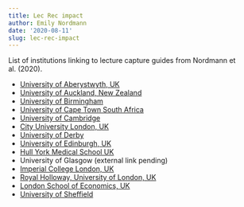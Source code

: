 ```yaml
---
title: Lec Rec impact
author: Emily Nordmann
date: '2020-08-11'
slug: lec-rec-impact
---
```


List of institutions linking to lecture capture guides from Nordmann et al. (2020).

* [University of Aberystwyth, UK](https://wordpress.aber.ac.uk/e-learning/2019/03/14/using-lecture-capture-effectively-tips-for-staff-and-students/)
* [University of Auckland, New Zealand](https://cdn.auckland.ac.nz/assets/auckland/staff/learning-teaching/LectureCapture/Staff%20guide%20to%20lecture%20capture%20at%20UoA%20v2%2025.2.pdf)
* [University of Birmingham](https://canvas.bham.ac.uk/courses/21228/pages/panopto-lecture-capture)
* [University of Cape Town South Africa](http://www.cilt.uct.ac.za/sites/default/files/image_tool/images/83/LC%20Guide%20dark.pdf)
* [University of Cambridge](https://help.uis.cam.ac.uk/service/teaching-and-learning/lc-oev/students/downloads/lcstudentguide/view)
* [City University London, UK](https://sleguidance.atlassian.net/wiki/plugins/viewsource/viewpagesrc.action?pageId=115802123)
* [University of Derby](https://celt.wp.derby.ac.uk/engaging-students-to-use-lecture-recordings-effectively-2/)
* [University of Edinburgh, UK](https://www.ed.ac.uk/files/atoms/files/using_lecture_recording.pdf)
* [Hull York Medical School UK](https://howto.hyms.ac.uk/knowledge-base/using-lecture-recordings-a-guide-for-students/) 
* University of Glasgow (external link pending)
* [Imperial College London, UK](https://www.imperial.ac.uk/students/success-guide/ug/effective-study/in-class-and-in-lectures/using-lecture-recordings/)
* [Royal Holloway, University of London, UK](https://intranet.royalholloway.ac.uk/staff/teaching/e-learning/tools-services/lecture-recording-services-at-royal-holloway.aspx)
* [London School of Economics, UK](https://blogs.lse.ac.uk/lti/2018/01/23/impact-and-student-use-of-lecture-recording/)
* [University of Sheffield](https://www.librarydevelopment.group.shef.ac.uk/understanding/using_lecture_recordings.pdf)